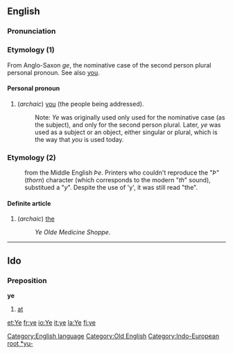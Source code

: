 ==English==
[[Category:English language]]
[[Category:Old English]]

===Pronunciation===
{{SAMPA|/ji:/}}

===Etymology (1)===
From Anglo-Saxon ''ge'', the nominative case of the second person plural personal pronoun.  See also [[you]].[[Category:Indo-European root *yu-]]

====Personal pronoun====
#(''archaic'') [[you]] (the people being addressed).
#:Note: ''Ye'' was originally used only used for the nominative case (as the subject), and only for the second person plural. Later, ''ye'' was used as a subject or an object, either singular or plural, which is the way that ''you'' is used today.

===Etymology (2)===
:from the Middle English ''Þe''. Printers who couldn't reproduce the "''Þ''" (''thorn'') character (which corresponds to the modern "''th''" sound), substitued a "''y''".  Despite the use of 'y', it was still read "the".

====Definite article====
#(''archaic'') [[the]]
#:''Ye Olde Medicine Shoppe''.
----

==Ido==
===Preposition===
'''ye'''
# [[at]]

[[et:Ye]]
[[fr:ye]]
[[io:Ye]]
[[it:ye]]
[[la:Ye]]
[[fi:ye]]